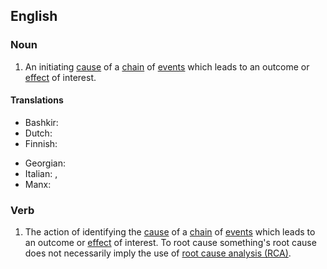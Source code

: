 ==English==

===Noun===
{{en-noun}}

# {{lb|en|idiomatic}} An initiating [[cause]] of a [[chain]] of [[event]]s which leads to an outcome or [[effect]] of interest.

====Translations====
{{trans-top|initiating cause}}
* Bashkir: {{t|ba|төп сәбәп|tr=tӧp säbäp|sc=Cyrl}}
* Dutch: {{t|nl|grondoorzaak|f}}
* Finnish: {{t|fi|[[pohjimmainen]] [[syy]]}}
{{trans-mid}}
* Georgian: {{t|ka|ძირეული მიზეზი}}
* Italian: {{t|it|causa scatenante|f}}, {{t|it|causa ultima|f}}
* Manx: {{t|gv|ard-oyr|m}}
{{trans-bottom}}

===Verb===
{{en-verb|root caus}}

# {{lb|en|idiomatic}} The action of identifying the [[cause]] of a [[chain]] of [[event]]s which leads to an outcome or [[effect]] of interest. To root cause something's root cause does not necessarily imply the use of [[wikipedia:Root_cause_analysis|root cause analysis (RCA)]].